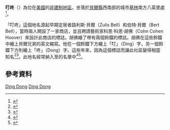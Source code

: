 {{noteTA
|G1=USState
}}
{{Infobox settlement
|official_name  = 叮咚
|native_name = Ding Dong
|other_name  =
|nickname  =
|settlement_type  = [[非建制地區|非建制地區]]
|motto =
|image_skyline  =Ding Dong Texas3.jpg
|imagesize =250px
|image_caption  = 叮咚社區裡的叮咚戴爾（Ding Dong Dell）大門口
|coordinates_display = inline,title
|coordinates_region = US-TX
|subdivision_type = 國家
|subdivision_name = [[美国|美国]]
|subdivision_type1 = 州
|subdivision_name1 = [[德克萨斯州|德克萨斯州]]
|subdivision_type2 = 縣
|subdivision_name2 = [[貝爾縣_(德克薩斯州)|貝爾縣]]
|established_title =  設立時間
|established_date = 1930年代
|timezone  = [[北美中部时区|CST]]
|utc_offset  = -6
|timezone_DST = [[北美中部时区|CDT]]
|utc_offset_DST = -5
|latd = 30.980072 |latNS= N
|longd = 97.771094 |longEW= W
|elevation_m =
|elevation_ft =
|postal_code =  76542
|area_code =
|blank_name  =
|blank_info  =
|blank1_name = [[地名信息系统|GNIS]]
|blank1_info = 1356032<ref>{{gnis|1356032}}</ref>
|footnotes =
}}
'''叮咚'''（{{lang-en|'''Ding Dong'''}}）為位在[[美國|美國]]{{le|中德克薩斯州|Central Texas}}的[[非建制地區|非建制地區]]，坐落於[[貝爾縣_(德克薩斯州)|貝爾縣]]西南部的城市[[基林_(得克萨斯州)|基林]]南方八英里處<ref>{{cite web | url=http://www.tshaonline.org/handbook/online/articles/hnd57 | title=Ding Dong, TX | publisher=Texas State Historical Association | accessdate=20 April 2014 | archive-date=2020-08-16 | archive-url=https://web.archive.org/web/20200816050032/https://tshaonline.org/handbook/online/articles/hnd57 | dead-url=no }}</ref>。

「叮咚」這個地名源起早期定居者路利斯·貝爾（Zulis Bell）和伯特·貝爾（Bert Bell），當時兩人開設了一家商店，並且聘請藝術家科恩·科恩·胡佛（Cohn Cohen Hoover）來設計此商店的標誌。胡佛繪了帶有兩個鈴鐺的標誌。胡佛在這些鈴鐺中繪上貝爾兄弟的英文縮寫。他在一個鈴鐺下方繪上「叮」（Ding）字，另一個鈴鐺下方則繪上「咚」（Dong）字。這些年來，因為這個標誌而讓此社區變得相當知名<ref>{{cite book | url=http://books.google.com/books?id=SgSTSuzud4oC&lpg=PP1&pg=PA96#v=onepage&q&f=false | title=Watching Grandma Circle the Drain | publisher=AuthorHouse | author=Smith, Allen | year=2011 | pages=96 | access-date=2016-03-05 | archive-date=2014-07-06 | archive-url=https://web.archive.org/web/20140706125538/http://books.google.com/books?id=SgSTSuzud4oC&lpg=PP1&pg=PA96#v=onepage&q&f=false | dead-url=no }}</ref><ref>{{cite web | url=http://www.texasescapes.com/CentralTexasTownsNorth/DingDongTexas/DingDongTexas.htm | title=Name of This Town Rings A Bell:  Ding Dong, Texas | publisher=Texas Escapes | accessdate=20 April 2014 | author=Coppedge, Clay | archive-date=2021-02-02 | archive-url=https://web.archive.org/web/20210202032719/http://www.texasescapes.com/CentralTexasTownsNorth/DingDongTexas/DingDongTexas.htm | dead-url=no }}</ref>。此地名經常納入至{{le|特殊地名|Place names considered unusual}}的名單中<ref>{{cite book | url=http://books.google.com/books?id=29zh3dIgmv8C&lpg=PP1&pg=PR9#v=onepage&q&f=false | title=Welcome to Horneytown, North Carolina, Population: 15: An insider's guide to 201 of the world's weirdest and wildest places | publisher=Adams Media | author=Parker, Quentin | year=2010 | pages=ix | access-date=2016-03-05 | archive-date=2014-10-16 | archive-url=https://web.archive.org/web/20141016192408/http://books.google.com/books?id=29zh3dIgmv8C&lpg=PP1&pg=PR9#v=onepage&q&f=false | dead-url=no }}</ref><ref>{{cite book|last=Smith|first=Janet Aaker|title=The Happy Classroom: From Ha-Ha to A-Ha|url=http://books.google.com/books?id=bHMw-c7FxmAC&pg=PA60|year=2011|publisher=Pieces of Learning|isbn=978-1-937113-13-1|page=60}}</ref>。

==參考資料==
{{reflist}}

{{貝爾縣 (德克薩斯州)}}

[[Category:貝爾縣非建制地區_(德克薩斯州)|Ding Dong]]
[[Category:德克薩斯州非建制地區|Ding Dong]]